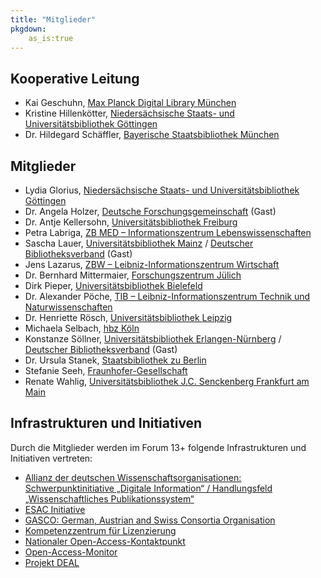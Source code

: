 ```yaml
---
title: "Mitglieder"
pkgdown:
    as_is:true
---
```



## Kooperative Leitung

- Kai Geschuhn, [Max Planck Digital Library München](https://www.mpg.de/mpdl-de) 
- Kristine Hillenkötter, [Niedersächsische Staats- und Universitätsbibliothek Göttingen](https://www.sub.uni-goettingen.de/)
- Dr. Hildegard Schäffler, [Bayerische Staatsbibliothek München](https://www.bsb-muenchen.de/) 

## Mitglieder

- Lydia Glorius, [Niedersächsische Staats- und Universitätsbibliothek Göttingen](https://www.sub.uni-goettingen.de/)
- Dr. Angela Holzer, [Deutsche Forschungsgemeinschaft](https://www.dfg.de/) (Gast) 
- Dr. Antje Kellersohn, [Universitätsbibliothek Freiburg](https://www.ub.uni-freiburg.de/) 
- Petra Labriga, [ZB MED -- Informationszentrum Lebenswissenschaften](https://www.zbmed.de/) 
- Sascha Lauer, [Universitätsbibliothek Mainz](https://www.ub.uni-mainz.de/de) / [Deutscher Bibliotheksverband](https://www.bibliotheksverband.de/) (Gast) 
- Jens Lazarus, [ZBW -- Leibniz-Informationszentrum Wirtschaft](https://www.zbw.eu/de/) 
- Dr. Bernhard Mittermaier, [Forschungszentrum Jülich](https://www.fz-juelich.de) 
- Dirk Pieper, [Universitätsbibliothek Bielefeld](https://www.uni-bielefeld.de/ub/) 
- Dr. Alexander Pöche, [TIB -- Leibniz-Informationszentrum Technik und Naturwissenschaften](https://www.tib.eu/de/) 
- Dr. Henriette Rösch, [Universitätsbibliothek Leipzig](https://www.ub.uni-leipzig.de) 
- Michaela Selbach, [hbz Köln](https://www.hbz-nrw.de/) 
- Konstanze Söllner, [Universitätsbibliothek Erlangen-Nürnberg](https://ub.fau.de/) / [Deutscher Bibliotheksverband](https://www.bibliotheksverband.de/) (Gast)
- Dr. Ursula Stanek, [Staatsbibliothek zu Berlin](https://staatsbibliothek-berlin.de/)
- Stefanie Seeh, [Fraunhofer-Gesellschaft](https://www.fraunhofer.de/)
- Renate Wahlig, [Universitätsbibliothek J.C. Senckenberg Frankfurt am Main](https://www.ub.uni-frankfurt.de/)

## Infrastrukturen und Initiativen

Durch die Mitglieder werden im Forum 13+ folgende Infrastrukturen und Initiativen vertreten:

- [Allianz der deutschen Wissenschaftsorganisationen: Schwerpunktinitiative „Digitale Information“ / Handlungsfeld „Wissenschaftliches Publikationssystem“](https://www.allianzinitiative.de/handlungsfelder/wissenschaftliches-publikationssystem/) 
- [ESAC Initiative](https://esac-initiative.org/)
- [GASCO: German, Austrian and Swiss Consortia Organisation](https://www.hbz-nrw.de/produkte/digitale-inhalte/gasco) 
- [Kompetenzzentrum für Lizenzierung](https://www.fid-lizenzen.de)
- [Nationaler Open-Access-Kontaktpunkt](https://oa2020-de.org/) 
- [Open-Access-Monitor](https://open-access-monitor.de/)
- [Projekt DEAL](https://www.projekt-deal.de/) 

